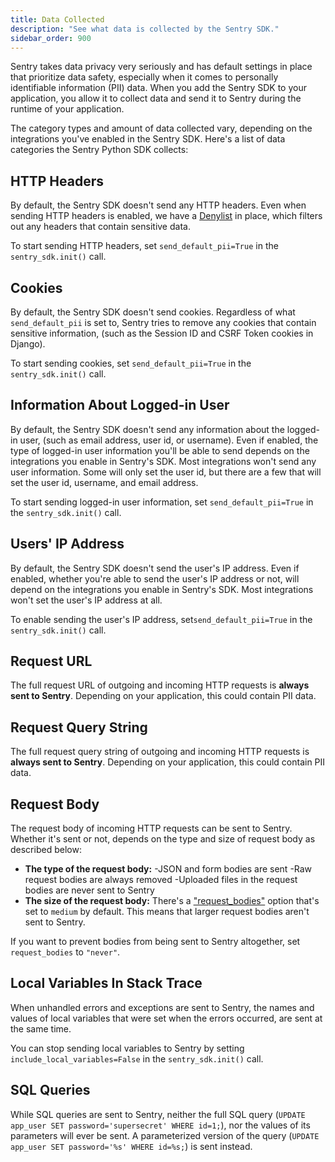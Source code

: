 ```yaml
---
title: Data Collected
description: "See what data is collected by the Sentry SDK."
sidebar_order: 900
---
```


Sentry takes data privacy very seriously and has default settings in place that prioritize data safety, especially when it comes to personally identifiable information (PII) data. When you add the Sentry SDK to your application, you allow it to collect data and send it to Sentry during the runtime of your application.

The category types and amount of data collected vary, depending on the integrations you've enabled in the Sentry SDK. Here's a list of data categories the Sentry Python SDK collects:

## HTTP Headers

By default, the Sentry SDK doesn't send any HTTP headers. Even when sending HTTP headers is enabled, we have a [Denylist](https://github.com/getsentry/sentry-python/blob/master/sentry_sdk/integrations/_wsgi_common.py#L19-L26) in place, which filters out any headers that contain sensitive data.

To start sending HTTP headers, set `send_default_pii=True` in the `sentry_sdk.init()` call.

## Cookies

By default, the Sentry SDK doesn't send cookies. Regardless of what `send_default_pii` is set to, Sentry tries to remove any cookies that contain sensitive information, (such as the Session ID and CSRF Token cookies in Django).

To start sending cookies, set `send_default_pii=True` in the `sentry_sdk.init()` call.

## Information About Logged-in User<br/>

By default, the Sentry SDK doesn't send any information about the logged-in user, (such as email address, user id, or username). Even if enabled, the type of logged-in user information you'll be able to send depends on the integrations you enable in Sentry's SDK. Most integrations won't send any user information. Some will only set the user id, but there are a few that will set the user id, username, and email address.

To start sending logged-in user information, set `send_default_pii=True` in the `sentry_sdk.init()` call.

## Users' IP Address

By default, the Sentry SDK doesn't send the user's IP address. Even if enabled, whether you're able to send the user's IP address or not, will depend on the integrations you enable in Sentry's SDK. Most integrations won't set the user's IP address at all.

To enable sending the user's IP address, set`send_default_pii=True` in the `sentry_sdk.init()` call.

## Request URL

The full request URL of outgoing and incoming HTTP requests is **always sent to Sentry**. Depending on your application, this could contain PII data.

## Request Query String

The full request query string of outgoing and incoming HTTP requests is **always sent to Sentry**. Depending on your application, this could contain PII data.

## Request Body

The request body of incoming HTTP requests can be sent to Sentry. Whether it's sent or not, depends on the type and size of request body as described below:

- **The type of the request body:**
  -JSON and form bodies are sent
  -Raw request bodies are always removed
  -Uploaded files in the request bodies are never sent to Sentry
- **The size of the request body:** There's a ["request_bodies"](/platforms/python/configuration/options/#request-bodies) option that's set to `medium` by default. This means that larger request bodies aren't sent to Sentry.

If you want to prevent bodies from being sent to Sentry altogether, set `request_bodies` to `"never"`.

## Local Variables In Stack Trace

When unhandled errors and exceptions are sent to Sentry, the names and values of local variables that were set when the errors occurred, are sent at the same time.

You can stop sending local variables to Sentry by setting `include_local_variables=False` in the `sentry_sdk.init()` call.

## SQL Queries

While SQL queries are sent to Sentry, neither the full SQL query (`UPDATE app_user SET password='supersecret' WHERE id=1;`), nor the values of its parameters will ever be sent. A parameterized version of the query (`UPDATE app_user SET password='%s' WHERE id=%s;`) is sent instead.
